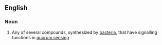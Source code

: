 ==English==

===Noun===
{{en-noun}}

# {{context|biochemistry|lang=en}} Any of several compounds, synthesized by [[bacteria]], that have signalling functions in [[quorum sensing]]